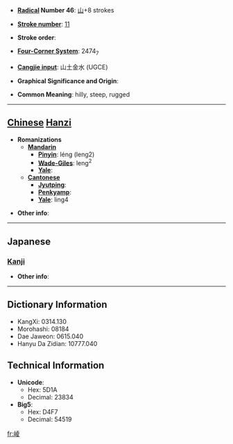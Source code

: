 * '''[[Wiktionary:Chinese radical index| Radical]] Number 46''': [[Wiktionary:Chinese radical index 山|山]]+8 strokes

* '''[[Wiktionary:Chinese total strokes index|Stroke number]]''': [[Wiktionary:Chinese total strokes index 11|11]]

* '''Stroke order''': 

* '''[[Wiktionary:Chinese four corner index|Four-Corner System]]''': 2474<sub>7</sub>

* '''[[Wiktionary:Chinese Cangjie index|Cangjie input]]''': 山土金水 (UGCE)

* '''Graphical Significance and Origin''': 

* '''Common Meaning''': hilly, steep, rugged

----

== [[Chinese]] [[Hanzi]] ==

* '''Romanizations'''
** '''[[Mandarin]]'''
*** '''[[Pinyin]]''': léng (leng2)
*** '''[[Wade-Giles]]''': leng<sup>2</sup>
*** '''[[Yale]]''': 
** '''[[Cantonese]]'''
*** '''[[Jyutping]]''':
*** '''[[Penkyamp]]''': 
*** '''[[Yale]]''': ling4

* '''Other info''': 

----

==Japanese==
===[[Kanji]]===
{{kanji|on readings=[[りょう]] (ryō)
|kun readings=
}}

* '''Other info''':  

----

== Dictionary Information ==

* KangXi: 0314.130
* Morohashi: 08184
* Dae Jaweon: 0615.040
* Hanyu Da Zidian: 10777.040

== Technical Information ==

* '''Unicode''':
** Hex: 5D1A
** Decimal: 23834
* '''Big5''':
** Hex: D4F7
** Decimal: 54519

[[fr:崚]]